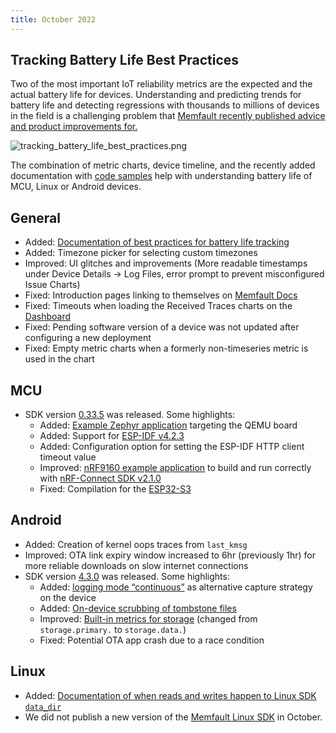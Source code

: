 ```yaml
---
title: October 2022
---
```


## Tracking Battery Life Best Practices

Two of the most important IoT reliability metrics are the expected and the
actual battery life for devices. Understanding and predicting trends for battery
life and detecting regressions with thousands to millions of devices in the
field is a challenging problem that
[Memfault recently published advice and product improvements for.](/docs/best_practices/metrics-for-battery-life/)

![tracking_battery_life_best_practices.png](/img/blog/2022-10-31-Tracking-Battery-Life-Best-Practices.png)

The combination of metric charts, device timeline, and the recently added
documentation with
[code samples](/docs/best_practices/metrics-for-battery-life/#implementing-battery-metrics-in-code)
help with understanding battery life of MCU, Linux or Android devices.

<!-- truncate -->

## General

- Added:
  [Documentation of best practices for battery life tracking](/docs/best_practices/metrics-for-battery-life)
- Added: Timezone picker for selecting custom timezones
- Improved: UI glitches and improvements (More readable timestamps under Device
  Details → Log Files, error prompt to prevent misconfigured Issue Charts)
- Fixed: Introduction pages linking to themselves on [Memfault Docs](/)
- Fixed: Timeouts when loading the Received Traces charts on the
  [Dashboard](https://app.memfault.com/organizations/-/projects/-/overview)
- Fixed: Pending software version of a device was not updated after configuring
  a new deployment
- Fixed: Empty metric charts when a formerly non-timeseries metric is used in
  the chart

## MCU

- SDK version
  [0.33.5](https://github.com/memfault/memfault-firmware-sdk/blob/master/CHANGES.md#changes-between-memfault-sdk-0334-and-sdk-0335---oct-19-2022)
  was released. Some highlights:
  - Added:
    [Example Zephyr application](https://github.com/memfault/memfault-firmware-sdk/tree/master/examples/zephyr/qemu)
    targeting the QEMU board
  - Added: Support for
    [ESP-IDF v4.2.3](https://github.com/espressif/esp-idf/releases/tag/v4.2.3)
  - Added: Configuration option for setting the ESP-IDF HTTP client timeout
    value
  - Improved:
    [nRF9160 example application](https://github.com/memfault/memfault-firmware-sdk/tree/master/examples/nrf-connect-sdk/nrf9160)
    to build and run correctly with
    [nRF-Connect SDK v2.1.0](https://developer.nordicsemi.com/nRF_Connect_SDK/doc/latest/nrf/releases/release-notes-2.1.0.html)
  - Fixed: Compilation for the
    [ESP32-S3](https://www.espressif.com/en/products/socs/esp32-s3)

## Android

- Added: Creation of kernel oops traces from `last_kmsg`
- Improved: OTA link expiry window increased to 6hr (previously 1hr) for more
  reliable downloads on slow internet connections
- SDK version
  [4.3.0](https://github.com/memfault/bort/blob/master/CHANGELOG.md#v430---october-18th-2022)
  was released. Some highlights:
  - Added: [logging mode “continuous”](/docs/android/android-logging/) as
    alternative capture strategy on the device
  - Added:
    [On-device scrubbing of tombstone files](/docs/android/android-data-scrubbing/)
  - Improved:
    [Built-in metrics for storage](/docs/android/android-builtin-metrics/#storage-usage)
    (changed from `storage.primary.` to `storage.data.`)
  - Fixed: Potential OTA app crash due to a race condition

## Linux

- Added:
  [Documentation of when reads and writes happen to Linux SDK `data_dir`](/docs/linux/integration-guide#configure-a-persistent-storage-directory-for-memfaultd)
- We did not publish a new version of the
  [Memfault Linux SDK](https://github.com/memfault/memfault-linux-sdk) in
  October.
